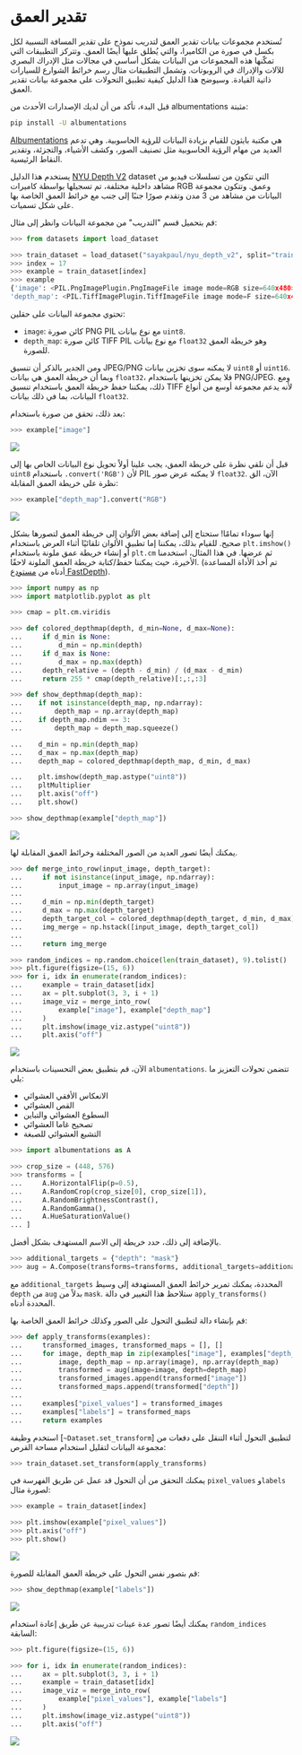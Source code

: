 # تقدير العمق

تُستخدم مجموعات بيانات تقدير العمق لتدريب نموذج على تقدير المسافة النسبية لكل بكسل في صورة من الكاميرا، والتي يُطلق عليها أيضًا العمق. وتتركز التطبيقات التي تمكّنها هذه المجموعات من البيانات بشكل أساسي في مجالات مثل الإدراك البصري للآلات والإدراك في الروبوتات. وتشمل التطبيقات مثال رسم خرائط الشوارع للسيارات ذاتية القيادة. وسيوضح هذا الدليل كيفية تطبيق التحولات على مجموعة بيانات تقدير العمق.

قبل البدء، تأكد من أن لديك الإصدارات الأحدث من albumentations مثبتة:

```bash
pip install -U albumentations
```

[Albumentations](https://albumentations.ai/) هي مكتبة بايثون للقيام بزيادة البيانات للرؤية الحاسوبية. وهي تدعم العديد من مهام الرؤية الحاسوبية مثل تصنيف الصور، وكشف الأشياء، والتجزئة، وتقدير النقاط الرئيسية.

يستخدم هذا الدليل [NYU Depth V2](https://huggingface.co/datasets/sayakpaul/nyu_depth_v2) dataset التي تتكون من تسلسلات فيديو من مشاهد داخلية مختلفة، تم تسجيلها بواسطة كاميرات RGB وعمق. وتتكون مجموعة البيانات من مشاهد من 3 مدن وتقدم صورًا جنبًا إلى جنب مع خرائط العمق الخاصة بها على شكل تسميات.

قم بتحميل قسم "التدريب" من مجموعة البيانات وانظر إلى مثال:

```py
>>> from datasets import load_dataset

>>> train_dataset = load_dataset("sayakpaul/nyu_depth_v2", split="train")
>>> index = 17
>>> example = train_dataset[index]
>>> example
{'image': <PIL.PngImagePlugin.PngImageFile image mode=RGB size=640x480>,
'depth_map': <PIL.TiffImagePlugin.TiffImageFile image mode=F size=640x480>}
```

تحتوي مجموعة البيانات على حقلين:

* `image`: كائن صورة PNG PIL مع نوع بيانات `uint8`.
* `depth_map`: كائن صورة TIFF PIL مع نوع بيانات `float32` وهو خريطة العمق للصورة.

ومن الجدير بالذكر أن تنسيق JPEG/PNG لا يمكنه سوى تخزين بيانات `uint8` أو `uint16`. وبما أن خريطة العمق هي بيانات `float32`، فلا يمكن تخزينها باستخدام PNG/JPEG. ومع ذلك، يمكننا حفظ خريطة العمق باستخدام تنسيق TIFF لأنه يدعم مجموعة أوسع من أنواع البيانات، بما في ذلك بيانات `float32`.

بعد ذلك، تحقق من صورة باستخدام:

```py
>>> example["image"]
```

<div class="flex justify-center">
<img src="https://huggingface.co/datasets/huggingface/documentation-images/resolve/main/datasets/depth_est_sample.png">
</div>

قبل أن نلقي نظرة على خريطة العمق، يجب علينا أولاً تحويل نوع البيانات الخاص بها إلى `uint8` باستخدام `.convert('RGB')` لأن PIL لا يمكنه عرض صور `float32`. الآن، الق نظرة على خريطة العمق المقابلة:

```py
>>> example["depth_map"].convert("RGB")
```

<div class="flex justify-center">
<img src="https://huggingface.co/datasets/huggingface/documentation-images/resolve/main/datasets/depth_est_target.png">
</div>

إنها سوداء تمامًا! ستحتاج إلى إضافة بعض الألوان إلى خريطة العمق لتصورها بشكل صحيح. للقيام بذلك، يمكننا إما تطبيق الألوان تلقائيًا أثناء العرض باستخدام `plt.imshow()` أو إنشاء خريطة عمق ملونة باستخدام `plt.cm` ثم عرضها. في هذا المثال، استخدمنا الأخيرة، حيث يمكننا حفظ/كتابة خريطة العمق الملونة لاحقًا. (تم أخذ الأداة المساعدة أدناه من [مستودع FastDepth](https://github.com/dwofk/fast-depth/blob/master/utils.py)).

```py
>>> import numpy as np
>>> import matplotlib.pyplot as plt

>>> cmap = plt.cm.viridis

>>> def colored_depthmap(depth, d_min=None, d_max=None):
...     if d_min is None:
...         d_min = np.min(depth)
...     if d_max is None:
...         d_max = np.max(depth)
...     depth_relative = (depth - d_min) / (d_max - d_min)
...     return 255 * cmap(depth_relative)[:,:,:3]

>>> def show_depthmap(depth_map):
...    if not isinstance(depth_map, np.ndarray):
...        depth_map = np.array(depth_map)
...    if depth_map.ndim == 3:
...        depth_map = depth_map.squeeze()

...    d_min = np.min(depth_map)
...    d_max = np.max(depth_map)
...    depth_map = colored_depthmap(depth_map, d_min, d_max)

...    plt.imshow(depth_map.astype("uint8"))
...    pltMultiplier
...    plt.axis("off")
...    plt.show()

>>> show_depthmap(example["depth_map"])
```

<div class="flex justify-center">
<img src="https://huggingface.co/datasets/huggingface/documentation-images/resolve/main/datasets/depth_est_target_viz.png">
</div>

يمكنك أيضًا تصور العديد من الصور المختلفة وخرائط العمق المقابلة لها.

```py
>>> def merge_into_row(input_image, depth_target):
...     if not isinstance(input_image, np.ndarray):
...         input_image = np.array(input_image)
...
...     d_min = np.min(depth_target)
...     d_max = np.max(depth_target)
...     depth_target_col = colored_depthmap(depth_target, d_min, d_max)
...     img_merge = np.hstack([input_image, depth_target_col])
...
...     return img_merge

>>> random_indices = np.random.choice(len(train_dataset), 9).tolist()
>>> plt.figure(figsize=(15, 6))
>>> for i, idx in enumerate(random_indices):
...     example = train_dataset[idx]
...     ax = plt.subplot(3, 3, i + 1)
...     image_viz = merge_into_row(
...         example["image"], example["depth_map"]
...     )
...     plt.imshow(image_viz.astype("uint8"))
...     plt.axis("off")
```

<div class="flex justify-center">
<img src="https://huggingface.co/datasets/huggingface/documentation-images/resolve/main/datasets/depth_est_collage.png">
</div>

الآن، قم بتطبيق بعض التحسينات باستخدام `albumentations`. تتضمن تحولات التعزيز ما يلي:

* الانعكاس الأفقي العشوائي
* القص العشوائي
* السطوع العشوائي والتباين
* تصحيح غاما العشوائي
* التشبع العشوائي للصبغة

```py
>>> import albumentations as A

>>> crop_size = (448, 576)
>>> transforms = [
...     A.HorizontalFlip(p=0.5),
...     A.RandomCrop(crop_size[0], crop_size[1]),
...     A.RandomBrightnessContrast(),
...     A.RandomGamma(),
...     A.HueSaturationValue()
... ]
```

بالإضافة إلى ذلك، حدد خريطة إلى الاسم المستهدف بشكل أفضل.

```py
>>> additional_targets = {"depth": "mask"}
>>> aug = A.Compose(transforms=transforms, additional_targets=additional_targets)
```

مع `additional_targets` المحددة، يمكنك تمرير خرائط العمق المستهدفة إلى وسيط `depth` من `aug` بدلاً من `mask`. ستلاحظ هذا التغيير في دالة `apply_transforms()` المحددة أدناه.

قم بإنشاء دالة لتطبيق التحول على الصور وكذلك خرائط العمق الخاصة بها:

```py
>>> def apply_transforms(examples):
...     transformed_images, transformed_maps = [], []
...     for image, depth_map in zip(examples["image"], examples["depth_map"]):
...         image, depth_map = np.array(image), np.array(depth_map)
...         transformed = aug(image=image, depth=depth_map)
...         transformed_images.append(transformed["image"])
...         transformed_maps.append(transformed["depth"])
...
...     examples["pixel_values"] = transformed_images
...     examples["labels"] = transformed_maps
...     return examples
```

استخدم وظيفة [`~Dataset.set_transform`] لتطبيق التحول أثناء التنقل على دفعات من مجموعة البيانات لتقليل استخدام مساحة القرص:

```py
>>> train_dataset.set_transform(apply_transforms)
```

يمكنك التحقق من أن التحول قد عمل عن طريق الفهرسة في `pixel_values` و`labels` لصورة مثال:

```py
>>> example = train_dataset[index]

>>> plt.imshow(example["pixel_values"])
>>> plt.axis("off")
>>> plt.show()
```

<div class="flex justify-center">
<img src="https://huggingface.co/datasets/huggingface/documentation-images/resolve/main/datasets/depth_est_sample_aug.png">
</div>

قم بتصور نفس التحول على خريطة العمق المقابلة للصورة:

```py
>>> show_depthmap(example["labels"])
```

<div class="flex justify-center">
<img src="https://huggingface.co/datasets/huggingface/documentation-images/resolve/main/datasets/depth_est_target_aug.png">
</div>

يمكنك أيضًا تصور عدة عينات تدريبية عن طريق إعادة استخدام `random_indices` السابقة:

```py
>>> plt.figure(figsize=(15, 6))

>>> for i, idx in enumerate(random_indices):
...     ax = plt.subplot(3, 3, i + 1)
...     example = train_dataset[idx]
...     image_viz = merge_into_row(
...         example["pixel_values"], example["labels"]
...     )
...     plt.imshow(image_viz.astype("uint8"))
...     plt.axis("off")
```

<div class="flex justify-center">
<img src="https://huggingface.co/datasets/huggingface/documentation-images/resolve/main/datasets/depth_est_aug_collage.png">
</div>